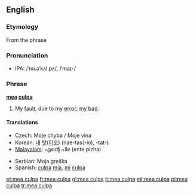 {{wikipedia|Mea Culpa}}
==English==

===Etymology===
From the {{L.}} phrase

===Pronunciation===
* {{a|WEAE}} IPA: /ˈmi.əˈkʌl.pʌ/, /ˈmaɪ-/

===Phrase===
'''[[mea]] [[culpa]]'''

# My [[fault]], due to my [[error]]; [[my bad]].

====Translations====
{{trans-top|My fault, due to my error}}
* Czech: Moje chyba / Moje vina
* Korean: [[내]] [[탓]]([[이오]]) (nae-tas(-io), -tat-)
* [[Malayalam]]: എന്റെ പിഴ (ente pizha)
{{trans-mid}}
* Serbian: Moja greška
* Spanish: [[culpa]] [[mía]], [[mi]] [[culpa]]
{{trans-bottom}}

[[et:mea culpa]]
[[fr:mea culpa]]
[[gl:mea culpa]]
[[it:mea culpa]]
[[ml:mea culpa]]
[[pl:mea culpa]]
[[tr:mea culpa]]